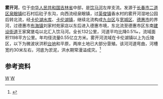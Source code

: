 {{Infobox River
  | river_name      =雾开河
  | image_name      =
  | image_size      = 
  | caption         = 
  | origin          = [[吉林省|吉林省]][[长春市|长春市]][[二道区|二道区]][[泉眼镇|泉眼镇]]后砬子东沟
  | mouth           = 吉林省[[德惠市|德惠市]][[建设街道_(德惠市)|建设街道]]王家窝堡屯北[[饮马河|饮马河]]
  | basin_countries = {{PRC}}
  | length          = 132 公里
  | elevation       = 
  | mouth_elevation =
  | discharge       =
  | watershed       = 1198 平方公里
}}
'''雾开河'''，位于[[中华人民共和国|中华人民共和国]][[吉林省|吉林省]]中部，是[[饮马河|饮马河]]左岸支流。{{cn-span|河名源自[[满语|满语]]（[[满文|满文]]：{{ManchuSibeUnicode|ᠣᠣᡥᠠ|style=text-align:left}}，[[满文转写方案|转写]]：''ooha''），含义为“[[鲫鱼|鲫鱼]]”，意为“有鲫鱼的河”。|date=2021年8月}}发源于[[长春市|长春市]][[二道区|二道区]][[泉眼镇|泉眼镇]]红石村后砬子东沟，向西流经泉眼镇，过[[英俊镇|英俊镇]]香水村的雾开河湿地公园后转北流，经[[卡伦湖水库|卡伦湖水库]]、[[卡伦湖镇|卡伦湖镇]]，继续北流构成[[九台区|九台区]]与[[宽城区|宽城区]]、[[德惠市|德惠市]]的界河，过德惠市[[布海镇|布海镇]]刘家村苑家店以东后进入德惠市境，东北流至德惠市区东南[[建设街道_(德惠市)|建设街道]]王家窝堡屯以北汇入饮马河。全长132公里，河道平均比降0.5‰，流域面积1198平方公里。年均径流量0.55亿立方米。雾开河流域在卡伦湖镇以上为丘陵区，以下为微波状洪积[[台地|台地]]和平原，两岸土地已大部分垦殖。该河河道弯曲，河槽宽约30米左右，河底为淤泥，洪水期常漫溢成灾。<ref name="中国河湖大典">{{cite book zh |author=《[[中国河湖大典|中国河湖大典]]》编纂委员会 |title=《中国河湖大典·黑龙江、辽河卷》 |format=M |edition=1 |location=北京 |publisher=中国水利水电出版社 |date=2014年4月 |pages=145页 |id= ISBN 978-7-5170-1950-3}}</ref>




==参考资料==
{{reflist}}


[[Category:吉林河流|W]]
[[Category:松花江水系|W]]